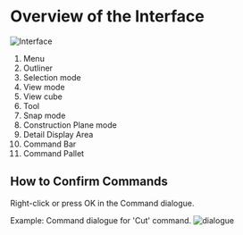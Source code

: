 # Overview of the Interface

![Interface](./img/interface.png)

1. Menu
2. Outliner
3. Selection mode
4. View mode
5. View cube
6. Tool
7. Snap mode
8. Construction Plane mode
9. Detail Display Area
10. Command Bar
11. Command Pallet

## How to Confirm Commands

Right-click or press OK in the Command dialogue.

Example: Command dialogue for 'Cut' command.
![dialogue](./img/dialogue.png)
